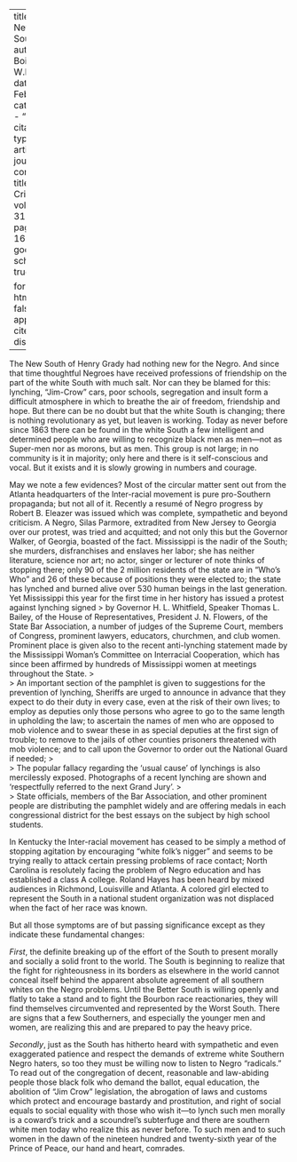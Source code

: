 
---
title: 'The Newer South'
author: Du Bois, W.E.B.
date: Feb. 1926
categories: 
  - ""
citation: 
  type: article-journal
  container-title: The Crisis
  volume: 31
  issue: 4
  page: 163-165
google-scholar: true

format:
  html:
    toc: false
    appendix-cite-as: display
---


The New South of Henry Grady had nothing new for the Negro. And since that time thoughtful Negroes have received professions of friendship on the part of the white South with much salt. Nor can they be blamed for this: lynching, "Jim-Crow" cars, poor schools, segregation and insult form a difficult atmosphere in which to breathe the air of freedom, friendship and hope. But there can be no doubt but that the white South is changing; there is nothing revolutionary as yet, but leaven is working. Today as never before since 1863 there can be found in the white South a few intelligent and determined people who are willing to recognize black men as men---not as Super-men nor as morons, but as men. This group is not large; in no community is it in majority; only here and there is it self-conscious and vocal. But it exists and it is slowly growing in numbers and courage.

May we note a few evidences? Most of the circular matter sent out from the Atlanta headquarters of the Inter-racial movement is pure pro-Southern propaganda; but not all of it. Recently a resumé of Negro progress by Robert B. Eleazer was issued which was complete, sympathetic and beyond criticism. A Negro, Silas Parmore, extradited from New Jersey to Georgia over our protest, was tried and acquitted; and not only this but the Governor Walker, of Georgia, boasted of the fact. Mississippi is the nadir of the South; she murders, disfranchises and enslaves her labor; she has neither literature, science nor art; no actor, singer or lecturer of note thinks of stopping there; only 90 of the 2 million residents of the state are in "Who's Who" and 26 of these because of positions they were elected to; the state has lynched and burned alive over 530 human beings in the last generation. Yet Mississippi this year for the first time in her history has issued a protest against lynching signed
> by Governor H. L. Whitfield, Speaker Thomas L. Bailey, of the House of Representatives, President J. N. Flowers, of the State Bar Association, a number of judges of the Supreme Court, members of Congress, prominent lawyers, educators, churchmen, and club women. Prominent place is given also to the recent anti-lynching statement made by the Mississippi Woman's Committee on Interracial Cooperation, which has since been affirmed by hundreds of Mississippi women at meetings throughout the State.
> &nbsp;  
> An important section of the pamphlet is given to suggestions for the prevention of lynching, Sheriffs are urged to announce in advance that they expect to do their duty in every case, even at the risk of their own lives; to employ as deputies only those persons who agree to go to the same length in upholding the law; to ascertain the names of men who are opposed to mob violence and to swear these in as special deputies at the first sign of trouble; to remove to the jails of other counties prisoners threatened with mob violence; and to call upon the Governor to order out the National Guard if needed;
> &nbsp;  
> The popular fallacy regarding the 'usual cause' of lynchings is also mercilessly exposed. Photographs of a recent lynching are shown and 'respectfully referred to the next Grand Jury'.
> &nbsp;  
> State officials, members of the Bar Association, and other prominent people are distributing the pamphlet widely and are offering medals in each congressional district for the best essays on the subject by high school students.

In Kentucky the Inter-racial movement has ceased to be simply a method of stopping agitation by encouraging "white folk's nigger" and seems to be trying really to attack certain pressing problems of race contact; North Carolina is resolutely facing the problem of Negro education and has established a class A college. Roland Hayes has been heard by mixed audiences in Richmond, Louisville and Atlanta. A colored girl elected to represent the South in a national student organization was not displaced when the fact of her race was known.

But all those symptoms are of but passing significance except as they indicate these fundamental changes:

*First*, the definite breaking up of the effort of the South to present morally and socially a solid front to the world. The South is beginning to realize that the fight for righteousness in its borders as elsewhere in the world cannot conceal itself behind the apparent absolute agreement of all southern whites on the Negro problems. Until the Better South is willing openly and flatly to take a stand and to fight the Bourbon race reactionaries, they will find themselves circumvented and represented by the Worst South. There are signs that a few Southerners, and especially the younger men and women, are realizing this and are prepared to pay the heavy price.

*Secondly*, just as the South has hitherto heard with sympathetic and even exaggerated patience and respect the demands of extreme white Southern Negro haters, so too they must be willing now to listen to Negro "radicals." To read out of the congregation of decent, reasonable and law-abiding people those black folk who demand the ballot, equal education, the abolition of "Jim Crow" legislation, the abrogation of laws and customs which protect and encourage bastardy and prostitution, and right of social equals to social equality with those who wish it---to lynch such men morally is a coward's trick and a scoundrel's subterfuge and there are southern white men today who realize this as never before. To such men and to such women in the dawn of the nineteen hundred and twenty-sixth year of the Prince of Peace, our hand and heart, comrades.

